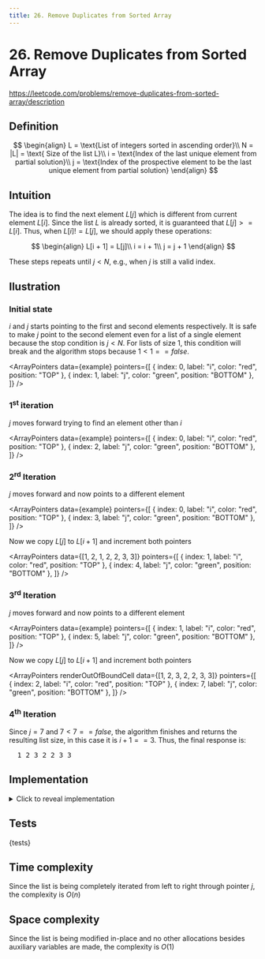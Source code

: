```yaml
---
title: 26. Remove Duplicates from Sorted Array
---
```



# 26. Remove Duplicates from Sorted Array

https://leetcode.com/problems/remove-duplicates-from-sorted-array/description

## Definition

$$
\begin{align}
L = \text{List of integers sorted in ascending order}\\
N = |L| = \text{ Size of the list L}\\
i = \text{Index of the last unique element from partial solution}\\
j = \text{Index of the prospective element to be the last unique element from partial solution}
\end{align}
$$

## Intuition

The idea is to find the next element $L[j]$ which is different from current element $L[i]$. Since the list $L$ is already sorted, it is guaranteed that $L[j] >= L[i]$. Thus, when $L[i] != L[j]$, we should apply these operations:

$$
\begin{align}
L[i + 1] = L[j]\\
i = i + 1\\
j = j + 1
\end{align}
$$

These steps repeats until $j < N$, e.g., when $j$ is still a valid index.

## Ilustration


### Initial state

$i$ and $j$ starts pointing to the first and second elements respectively.
It is safe to make $j$ point to the second element even for a list of a single element because the stop condition is $j < N$. For lists of size 1, this condition will break and the algorithm stops because $1 < 1 == false$.

<ArrayPointers
  data={example}
  pointers={[
    { index: 0, label: "i", color: "red", position: "TOP" },
    { index: 1, label: "j", color: "green", position: "BOTTOM" },
  ]}
/>

### 1<sup>st</sup> iteration

$j$ moves forward trying to find an element other than $i$

<ArrayPointers
  data={example}
  pointers={[
    { index: 0, label: "i", color: "red", position: "TOP" },
    { index: 2, label: "j", color: "green", position: "BOTTOM" },
  ]}
/>

### 2<sup>rd</sup> Iteration

$j$ moves forward and now points to a different element

<ArrayPointers
  data={example}
  pointers={[
    { index: 0, label: "i", color: "red", position: "TOP" },
    { index: 3, label: "j", color: "green", position: "BOTTOM" },
  ]}
/>

Now we copy $L[j]$ to $L[i + 1]$ and increment both pointers

<ArrayPointers
  data={[1, 2, 1, 2, 2, 3, 3]}
  pointers={[
    { index: 1, label: "i", color: "red", position: "TOP" },
    { index: 4, label: "j", color: "green", position: "BOTTOM" },
  ]}
/>

### 3<sup>rd</sup> Iteration

$j$ moves forward and now points to a different element

<ArrayPointers
  data={example}
  pointers={[
    { index: 1, label: "i", color: "red", position: "TOP" },
    { index: 5, label: "j", color: "green", position: "BOTTOM" },
  ]}
/>

Now we copy $L[j]$ to $L[i + 1]$ and increment both pointers

<ArrayPointers
  renderOutOfBoundCell
  data={[1, 2, 3, 2, 2, 3, 3]}
  pointers={[
    { index: 2, label: "i", color: "red", position: "TOP" },
    { index: 7, label: "j", color: "green", position: "BOTTOM" },
  ]}
/>

### 4<sup>th</sup> Iteration

Since $j = 7$ and $7 < 7 == false$, the algorithm finishes and returns the resulting list size, in this case it is $i + 1 == 3$. Thus, the final response is:

<pre class="sample">
  1 2 3 <span class="strike">2 2 3 3</span>
</pre>

## Implementation

<details>
<summary>Click to reveal implementation</summary>

<CodeBlock showLineNumbers language="python">
  {solution}
</CodeBlock>

</details>

## Tests

<CodeBlock showLineNumbers language="python">
  {tests}
</CodeBlock>

## Time complexity

Since the list is being completely iterated from left to right through pointer $j$, the complexity is $O(n)$

## Space complexity

Since the list is being modified in-place and no other allocations besides auxiliary variables are made, the complexity is $O(1)$
